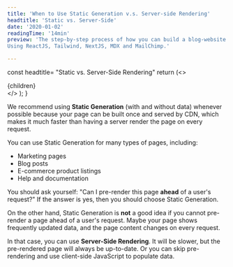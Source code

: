 ```yaml
---
title: 'When to Use Static Generation v.s. Server-side Rendering'
headtitle: 'Static vs. Server-Side'
date: '2020-01-02'
readingTime: '14min'
preview: 'The step-by-step process of how you can build a blog-website just like this.
Using ReactJS, Tailwind, NextJS, MDX and MailChimp.'

---
```




  const headtitle= "Static vs. Server-Side Rendering"
  return (<>
    <MdxLayout>
        <Head><title>{headtitle}</title></Head>
    <div className="text-justify">
      {children}
    </div> 
    </MdxLayout>
    </>
  );
}

We recommend using **Static Generation** (with and without data) whenever possible because your page can be built once and served by CDN, which makes it much faster than having a server render the page on every request.

You can use Static Generation for many types of pages, including:

- Marketing pages
- Blog posts
- E-commerce product listings
- Help and documentation

You should ask yourself: "Can I pre-render this page **ahead** of a user's request?" If the answer is yes, then you should choose Static Generation.

On the other hand, Static Generation is **not** a good idea if you cannot pre-render a page ahead of a user's request. Maybe your page shows frequently updated data, and the page content changes on every request.

In that case, you can use **Server-Side Rendering**. It will be slower, but the pre-rendered page will always be up-to-date. Or you can skip pre-rendering and use client-side JavaScript to populate data.